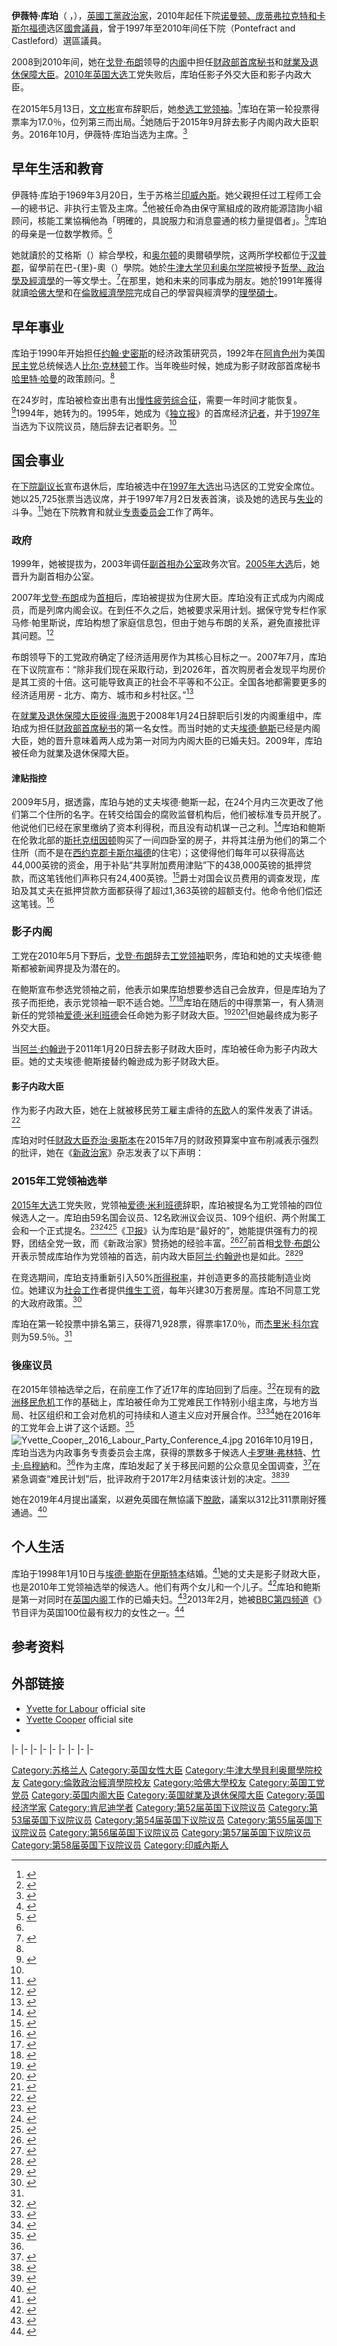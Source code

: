 {{NoteTA
|G1=Country 
|G2=PoliticiansUK
|G3=UK Places
|1=zh-cn:伊薇特·库珀;zh-hk:顧綺慧;zh-tw:伊薇特·古柏;
}}
{{Infobox officeholder
|name             = 伊薇特·库珀 <small>阁下<br/>The Rt Hon. Yvette Cooper {{post-nominals|country=GBR|MP}}
|image            = Official portrait of Rt Hon Yvette Cooper MP crop 2.jpg
|image_size       = 
|office            = {{le|影子内政大臣|Shadow Home Secretary}}
|leader            = [[凱爾·斯塔摩|凱爾·斯塔摩]]
|term_start        = 2021年11月29日
|term_end          = 
|predecessor       = [[尼克·托馬斯-西蒙斯|尼克·托馬斯-西蒙斯]]
|successor         = 
|leader1           = [[文立彬|文立彬]]<br>[[夏雅雯|夏雅雯]] {{small|(代理)}}
|term_start1       = 2011年1月20日
|term_end1         = 2015年9月12日
|predecessor1      = [[埃德·鮑斯|埃德·鮑斯]]
|successor1        = [[安迪·伯纳姆|安迪·伯纳姆]]
|office2           = 下议院{{le|内政事务专责委员会|Home Affairs Select Committee}}主席
|term_start2       = 2016年10月19日
|term_end2         = 
|predecessor2      = [[蒂姆·罗夫顿|蒂姆·罗夫顿]] <small>(代理)</small>
|office3          = {{le|影子外交大臣|Shadow Foreign Secretary}}
|leader3          = [[文立彬|文立彬]]
|term_start3      = 2010年10月8日
|term_end3        = 2011年1月20日
|predecessor3     = [[文禮彬|文禮彬]]
|successor3       = [[道格拉斯·亞歷山大|道格拉斯·亞歷山大]]
|office4          = {{le|影子女性和平等大臣|Shadow Minister for Women and Equalities}}
|leader4          = [[夏雅雯|夏雅雯]] {{small|(代理)}}<br>[[文立彬|文立彬]]
|term_start4      = 2010年5月11日
|term_end4        = 2013年10月7日
|predecessor4     = [[特蕾莎·梅|特蕾莎·梅]]
|successor4       = {{le|凯莱·德·皮耶罗|Gloria De Piero}}
|office5          = {{le|影子就業及退休保障大臣|Shadow Secretary of State for Work and Pensions}}
|leader5          = [[夏雅雯|夏雅雯]] {{small|(代理)}}<br>[[文立彬|文立彬]]
|term_start5      = 2010年5月11日
|term_end5        = 2010年10月8日
|predecessor5     = [[文翠珊|文翠珊]]
|successor5       = [[道格拉斯·亞歷山大|道格拉斯·亞歷山大]]
|office6          = [[就業及退休保障大臣|就業及退休保障大臣]]
|primeminister6   = [[戈登·布朗|戈登·布朗]]
|term_start6      = 2009年6月5日
|term_end6        = 2010年5月11日
|predecessor6     = {{le|詹姆斯·波恩|James Purnell}}
|successor6       = [[伊恩·邓肯·史密斯|伊恩·邓肯·史密斯]]
|office7          = [[财政部首席秘书|财政部首席秘书]]
|primeminister7   = [[戈登·布朗|戈登·布朗]]
|1blankname7      = 大臣
|1namedata7       = [[阿利斯泰尔·达林|阿利斯泰尔·达林]]
|term_start7      = 2008年1月24日
|term_end7        = 2009年6月5日
|predecessor7     = [[安迪·伯纳姆|安迪·伯纳姆]]
|successor7       = [[连姆·伯恩|连姆·伯恩]]
|office8          = {{le|住房和计划副大臣|Department for Communities and Local Government}}
|primeminister8   = [[托尼·布莱尔|托尼·布莱尔]]<br> [[戈登·布朗|戈登·布朗]]
|1blankname8      = 大臣
|1namedata8       = {{le|希瑟·布雷耶斯|Hazel Blears}}
|term_start8      = 2005年5月6日
|term_end8        = 2008年1月24日
|predecessor8     = {{le|凯斯·希尔 (政治家)|Keith Hill (politician)|凯斯·希尔}}
|successor8       = [[卡罗琳·弗林特|卡罗琳·弗林特]]
|office9          = [[國會議員_(英國)|英國國會議員]]<br>[[諾曼頓、龐蒂弗拉克特和卡斯爾福德_(英國國會選區)|諾曼頓、龐蒂弗拉克特和卡斯爾福德]]选区<br>{{small|{{link-en|龐特發特和卡素福|Pontefract and Castleford (UK Parliament constituency)}}选区 (1997–2010)}}
|term_start9      = 1997年5月1日
|term_end9        = 
|predecessor9     = {{le|杰夫·劳富特霍斯|Geoffrey Lofthouse, Baron Lofthouse of Pontefract}}
|successor9       = 
|majority9        = 15,428 (33.6%)
|birth_date       = {{birth date and age|1969|3|20|df=y}}
|birth_place      = {{SCO}}[[印威內斯|印威內斯]]
|death_date       = 
|death_place      = 
|nationality      = {{UK}}
|party            = [[英国工党|工党]]
|spouse           = {{marriage|[[埃德·鲍斯|埃德·鲍斯]]|1998年1月10日}}
|children         = 3
|alma_mater       = [[牛津大学贝利奥尔学院|牛津大学贝利奥尔学院]]<br>[[哈佛大学|哈佛大学]]<br>[[伦敦政治经济学院|伦敦政治经济学院]]
}}
'''伊薇特·库珀'''（{{lang-en|Yvette Cooper}} {{post-nominals|country=GBR|MP}}，{{bd|1969年|3月20日|catIdx=B}}），[[英國|英國]][[英國工黨|工黨]][[政治家|政治家]]，2010年起任下院[[诺曼顿、庞蒂弗拉克特和卡斯尔福德_(英国国会选区)|诺曼顿、庞蒂弗拉克特和卡斯尔福德]]选区[[國會議員_(英國)|國會議員]]，曾于1997年至2010年间任下院{{link-en|龐特發特和卡素福|Pontefract and Castleford (UK Parliament constituency)|-{zh-hans:庞特弗雷特和卡斯尔福德;zh-hant:旁特發特和卡素福}-}}（Pontefract and Castleford）選區議員。

2008到2010年间，她在[[戈登·布朗|戈登·布朗]]领导的[[英国内阁|内阁]]中担任[[财政部首席秘书|财政部首席秘书]]和[[就業及退休保障大臣|就業及退休保障大臣]]。[[2010年英国大选|2010年英国大选]]工党失败后，库珀任影子外交大臣和影子内政大臣。

在2015年5月13日，[[文立彬|文立彬]]宣布辞职后，她[[2015年工党_(英国)领袖选举|参选]][[工党领袖_(英国)|工党领袖]]。<ref>{{cite web|title = Yvette Cooper announces candidacy for Labour leadership|url = https://www.theguardian.com/politics/2015/may/13/yvette-cooper-announces-candidacy-for-labour-leadership|website = the Guardian|accessdate = 4 June 2015|first = Press|last = Association|archive-date = 2015-06-05|archive-url = https://web.archive.org/web/20150605021327/http://www.theguardian.com/politics/2015/may/13/yvette-cooper-announces-candidacy-for-labour-leadership|dead-url = no}}</ref>库珀在第一轮投票得票率为17.0％，位列第三而出局。<ref name="autogenerated1">{{cite web|url=http://www.bbc.co.uk/news/uk-politics-34223157|title=Jeremy Corbyn wins Labour leadership contest|work=[[BBC_News|BBC News]]|date=12 September 2015|accessdate=12 September 2015|archive-date=2015-09-12|archive-url=https://web.archive.org/web/20150912024752/http://www.bbc.co.uk/news/uk-politics-34223157|dead-url=no}}</ref>她随后于2015年9月辞去影子内阁内政大臣职务。2016年10月，伊薇特·库珀当选为{{le|内政事务专责委员会|Home Affairs Select Committee}}主席。<ref name=":0">{{Cite web|url=https://www.parliament.uk/business/committees/committees-a-z/commons-select/home-affairs-committee/news-parliament-2015/chair-elected-october-2016/|title=Yvette Cooper elected Chair of Home Affairs Committee|last=|first=|date=|website=UK Parliament|publisher=|access-date=21 October 2016|archive-date=2016-10-22|archive-url=https://web.archive.org/web/20161022094605/https://www.parliament.uk/business/committees/committees-a-z/commons-select/home-affairs-committee/news-parliament-2015/chair-elected-october-2016/|dead-url=no}}</ref>

== 早年生活和教育 ==

伊薇特·库珀于1969年3月20日，生于苏格兰[[印威內斯|印威內斯]]。她父親{{link-en|東尼·库珀|Tony Cooper (trade unionist)}}担任过工程师工会—{{le|展望工会|Prospect (trade union)}}的總书记、{{le|撤核管理局|Nuclear Decommissioning Authority}}非执行主管及{{le|英國核工業論壇|Nuclear Industry Association}}主席。<ref>{{cite web|url=http://www.yvettecooper.com/about-yvette|title=Yvette Cooper Official website|publisher=Yvettecooper.com|date=20 February 2009|accessdate=28 September 2010|deadurl=yes|archiveurl=https://web.archive.org/web/20100928002851/http://www.yvettecooper.com/about-yvette|archivedate=2010-09-28}}</ref>他被任命為由保守黨組成的政府能源諮詢小組顾问，核能工業協稱他為「明確的，具說服力和消息靈通的核力量提倡者」。<ref>{{cite web|url=http://www.niauk.org/news/latest-nuclear-news/tony-cooper-is-new-chairman-of-bnif.html|title=Tony Cooper is new Chairman of BNIF|date=28 June 2002|publisher=[[Nuclear_Industry_Association|Nuclear Industry Association]]|archivedate=2009-06-10|archiveurl=https://web.archive.org/web/20090610003242/http://www.niauk.org/news/latest-nuclear-news/tony-cooper-is-new-chairman-of-bnif.html|deadurl=no}}</ref>库珀的母亲是一位数学教师。<ref name=guardian-20150813/>
	
她就讀於的艾格斯（{{lang|en| Eggars}}）綜合學校，和[[奧爾頓_(漢普郡)|奥尔顿]]的奧爾頓學院，这两所学校都位于[[汉普郡|汉普郡]]，留學前在巴-{里}-奧（{{lang|en|Balliol}}）學院。她於[[牛津大学贝利奥尔学院|牛津大学贝利奥尔学院]]被授予[[哲學、政治學及經濟學|哲學、政治學及經濟學]]的一等文學士。<ref name=theguardian>{{cite news|url=https://www.theguardian.com/politics/2014/mar/02/yvette-cooper-interview-labours-quiet-contender|author=Rachel Cooke|title=Yvette Cooper interview: Labour's quiet contender|date=1 March 2014|accessdate=1 June 2013|archiveurl=https://web.archive.org/web/20140302041032/http://www.theguardian.com/politics/2014/mar/02/yvette-cooper-interview-labours-quiet-contender|archivedate=2014-03-02|deadurl=no}}</ref>在那里，她和未来的同事{{le|詹姆斯·波恩|James Purnell}}成为朋友。她於1991年獲得{{le|肯尼迪獎學金|Kennedy Scholarship}}就讀[[哈佛大學|哈佛大學]]和在[[倫敦經濟學院|倫敦經濟學院]]完成自己的學習與經濟學的[[理學碩士|理學碩士]]。

== 早年事业 ==

库珀于1990年开始担任{{le|影子财政大臣|Shadow Chancellor of the Exchequer}}[[约翰·史密斯_(政治人物)|约翰·史密斯]]的经济政策研究员，1992年在[[阿肯色州|阿肯色州]]为美国[[民主党_(美国)|民主党]]总统候选人[[比尔·克林顿|比尔·克林顿]]工作。当年晚些时候，她成为影子财政部首席秘书[[哈里特·哈曼|哈里特·哈曼]]的政策顾问。<ref name=theguardian/>

在24岁时，库珀被检查出患有出[[慢性疲劳综合征|慢性疲劳综合征]]，需要一年时间才能恢复。<ref name=guardian-20150813>{{cite news |url=https://www.theguardian.com/politics/2015/aug/13/yvette-cooper-profile-you-dont-have-to-choose-between-head-and-heart |title=Yvette Cooper profile: 'You don't have to choose between head and heart' |author=Libby Brooks |newspaper=The Guardian |date=13 August 2015 |accessdate=13 August 2015 |archive-date=2018-07-12 |archive-url=https://web.archive.org/web/20180712004930/https://www.theguardian.com/politics/2015/aug/13/yvette-cooper-profile-you-dont-have-to-choose-between-head-and-heart |dead-url=no }}</ref>1994年，她转为{{le|经济绩效中心|Centre for Economic Performance}}的{{le|助理研究员|Research associate}}。1995年，她成为《[[独立报|独立报]]》的首席经济[[记者|记者]]，并于[[1997年英国大选|1997年]]当选为下议院议员，随后辞去记者职务。<ref name=theguardian/>

== 国会事业 ==

在[[賦稅委員會主席|下院副议长]]{{le|杰夫·劳富特霍斯|Geoffrey Lofthouse, Baron Lofthouse of Pontefract}}宣布退休后，库珀被选中在[[1997年英国大选|1997年大选]]出马{{link-en|龐特發特和卡素福|Pontefract and Castleford (UK Parliament constituency)}}选区的工党安全席位。她以25,725张票当选议席，并于1997年7月2日发表首演，谈及她的选民与[[失业|失业]]的斗争。<ref>{{cite web|title=House of Commons Debates 2 July 1997 col 387–91|accessdate=28 July 2012|url=http://www.publications.parliament.uk/pa/cm199798/cmhansrd/vo970702/debtext/70702-39.htm#70702-39_spnew0|archivedate=2012-07-16|archiveurl=https://web.archive.org/web/20120716182344/http://www.publications.parliament.uk/pa/cm199798/cmhansrd/vo970702/debtext/70702-39.htm#70702-39_spnew0|deadurl=no}}</ref>她在下院教育和就业[[专责委员会_(英国)|专责委员会]]工作了两年。

=== 政府 ===

1999年，她被提拔为{{le|英国卫生部|Department of Health (United Kingdom)|卫生部}}{{le|政务次官|Parliamentary Under-Secretary of State}}，2003年调任[[英国副首相|副首相办公室]]政务次官。[[2005年英国大选|2005年大选]]后，她晋升为副首相办公室{{le|副大臣|Minister of State}}。

{{stack|[[File:Yvette_Cooper_Ministerial_portrait.jpg|upright]]}}
2007年[[戈登·布朗|戈登·布朗]]成为[[英国首相|首相]]后，库珀被提拔为住房大臣。库珀没有正式成为内阁成员，而是列席内阁会议。在到任不久之后，她被要求采用{{le|家庭信息包|Home Information Pack}}计划。据保守党专栏作家马修·帕里斯说，库珀构想了家庭信息包，但由于她与布朗的关系，避免直接批评其问题。<ref>{{cite news|first=Matthew|last=Parris|newspaper=[[The_Times|The Times]]|url=http://www.timesonline.co.uk/tol/comment/columnists/matthew_parris/article1862784.ece|archiveurl=https://web.archive.org/web/20110523225123/http://www.timesonline.co.uk/tol/comment/columnists/matthew_parris/article1862784.ece|archivedate=2011-05-23|deadurl=no|title=Why heroic Ruth should have been in Gordon’s book|date=31 May 2007}}</ref>

布朗领导下的工党政府确定了经济适用房作为其核心目标之一。2007年7月，库珀在下议院宣布：“除非我们现在采取行动，到2026年，首次购房者会发现平均房价是其工资的十倍。这可能导致真正的社会不平等和不公正。全国各地都需要更多的经济适用房 - 北方、南方、城市和乡村社区。”<ref>{{cite press release|date=23 July 2007|url=http://www.communities.gov.uk/news/corporate/8-million-investment|title=£8 Billion investment and reforms announced to tackle housing shortages|publisher=[[Department_for_Communities_and_Local_Government|Department for Communities and Local Government]]|accessdate=17 June 2008|archiveurl=https://web.archive.org/web/20090610235116/http://www.communities.gov.uk/news/corporate/8-million-investment|archivedate=2009-06-10|deadurl=yes}}</ref>

在[[就業及退休保障大臣|就業及退休保障大臣]][[彼得·海恩|彼得·海恩]]于2008年1月24日辞职后引发的内阁重组中，库珀成为担任[[财政部首席秘书|财政部首席秘书]]的第一名女性。而当时她的丈夫[[埃德·鲍斯|埃德·鲍斯]]已经是内阁大臣，她的晋升意味着两人成为第一对同为内阁大臣的已婚夫妇。2009年，库珀被任命为就業及退休保障大臣。

==== 津贴指控 ====
{{Main|英国国会开支丑闻}}
2009年5月，据透露，库珀与她的丈夫埃德·鲍斯一起，在24个月内三次更改了他们第二个住所的名字。在转交给国会的腐败监督机构后，他们被标准专员{{le|约翰·里昂|John Lyon (commissioner)}}开脱了。他说他们已经在家里缴纳了资本利得税，而且没有动机谋一己之利。<ref>{{cite news|last=Prince|first=Rosa|url=http://www.telegraph.co.uk/news/newstopics/mps-expenses/5325590/Ed-Balls-and-Yvette-Cooper-flipped-homes-three-times-MPs-expenses.html|date=15 May 2009|accessdate=14 June 2010|title=Ed Balls and Yvette Cooper 'flipped' homes three times: MPs' expenses|newspaper=The Daily Telegraph|location=London|deadurl=no|archivedate=2010-05-29|archiveurl=https://web.archive.org/web/20100529172622/http://www.telegraph.co.uk/news/newstopics/mps-expenses/5325590/Ed-Balls-and-Yvette-Cooper-flipped-homes-three-times-MPs-expenses.html}}</ref>库珀和鲍斯在伦敦北部的[[斯托克纽因顿|斯托克纽因顿]]购买了一间四卧室的房子，并将其注册为他们的第二个住所（而不是在[[西约克郡|西约克郡]][[卡斯尔福德|卡斯尔福德]]的住宅）；这使得他们每年可以获得高达44,000英镑的资金，用于补贴“共享附加费用津贴”下的438,000英镑的抵押贷款，而这笔钱他们声称只有24,400英镑。<ref>{{cite news|last=Hope|first=Christopher|date=24 September 2007|accessdate=14 June 2010|url=http://www.telegraph.co.uk/news/uknews/1564016/Ed-Balls-claims-27000-subsidy-for-2nd-home.html|title=Ed Balls claims £27,000 subsidy for 2nd home|newspaper=The Daily Telegraph|location=London|archiveurl=https://web.archive.org/web/20100401062451/http://www.telegraph.co.uk/news/uknews/1564016/Ed-Balls-claims-27000-subsidy-for-2nd-home.html|archivedate=2010-04-01|deadurl=no}}</ref>{{le|托马斯·莱格|Thomas Legg}}爵士对国会议员费用的调查发现，库珀及其丈夫在抵押贷款方面都获得了超过1,363英镑的超额支付。他命令他们偿还这笔钱。<ref>{{cite news|url=https://www.theguardian.com/politics/blog/2010/feb/04/mps-expenses-houseofcommons|first=Andrew|last=Sparrow|title=MPs' expenses – the day's events as they happened|location=London|newspaper=The Guardian|date=4 February 2010|archivedate=2010-02-06|archiveurl=https://web.archive.org/web/20100206053120/http://www.guardian.co.uk/politics/blog/2010/feb/04/mps-expenses-houseofcommons|deadurl=no}}</ref>

=== 影子内阁 ===

工党在2010年5月下野后，[[戈登·布朗|戈登·布朗]]辞去[[工党领袖_(英国)|工党领袖]]职务，库珀和她的丈夫埃德·鲍斯都被新闻界提及为潜在的{{le|领袖候选人|Labour Party (UK) leadership election, 2010}}。

在鲍斯宣布参选党领袖之前，他表示如果库珀想要参选自己会放弃，但是库珀为了孩子而拒绝，表示党领袖一职不适合她。<ref>{{cite news|url=https://www.theguardian.com/commentisfree/2010/may/28/yvette-cooper-labour-leadership|title=Yvette Cooper: Why I'm not standing for Labour leader – this time|date=28 May 2010|newspaper=[[The_Guardian|The Guardian]]|accessdate=20 June 2010|location=London|archivedate=2010-05-30|deadurl=no|archiveurl=https://web.archive.org/web/20100530084058/http://www.guardian.co.uk/commentisfree/2010/may/28/yvette-cooper-labour-leadership}}</ref><ref>{{cite news|title=Ed Balls offered to give up leadership bid in favour of his wife|newspaper=The Times|location=London|first=Tom|last=Baldwin|url=http://www.timesonline.co.uk/tol/news/politics/article7125955.ece|date=14 May 2010}}</ref>库珀在随后的{{le|影子内阁选举|Labour Party (UK) Shadow Cabinet election, 2010}}中得票第一，有人猜测新任的党领袖[[爱德·米利班德|爱德·米利班德]]会任命她为影子财政大臣。<ref>{{cite news|url=http://www.bbc.co.uk/news/uk-politics-11484352|publisher=BBC News|title=Cooper tops shadow cabinet vote|date=7 October 2010|archivedate=2010-10-07|archiveurl=https://web.archive.org/web/20101007042210/http://www.bbc.co.uk/news/uk-politics-11484352|deadurl=no}}</ref><ref>{{cite news|title=After brothers at war, now Mr & Mrs Balls fight for the same job as both go for Shadow Chancellor prize|url=http://www.dailymail.co.uk/news/article-1316297/Yvette-Cooper-Ed-Balls-Shadow-Chancellor-job.html|first=Jason|last=Groves|date=30 September 2010|publisher=[[Daily_Mail|Daily Mail]]|work=[[Mail_Online|Mail Online]]|accessdate=30 September 2010|location=London|archivedate=2010-10-01|deadurl=no|archiveurl=https://web.archive.org/web/20101001120351/http://www.dailymail.co.uk/news/article-1316297/Yvette-Cooper-Ed-Balls-Shadow-Chancellor-job.html}}</ref><ref>{{cite news|first=Tom|last=Clark|url=https://www.theguardian.com/politics/2010/sep/27/labour-party-shadow-chancellor-race|date=27 September 2010|accessdate=30 September 2010|title=Shadow chancellor: the Labour party runners and riders|location=London|newspaper=The Guardian|archivedate=2010-09-30|deadurl=no|archiveurl=https://web.archive.org/web/20100930151036/http://www.guardian.co.uk/politics/2010/sep/27/labour-party-shadow-chancellor-race}}</ref>但她最终成为影子外交大臣。

当[[阿兰·约翰逊|阿兰·约翰逊]]于2011年1月20日辞去影子财政大臣时，库珀被任命为影子内政大臣。她的丈夫埃德·鲍斯接替约翰逊成为影子财政大臣。

==== 影子内政大臣 ====

作为影子内政大臣，她在{{le|工党年会|Labour Party (UK) Conference}}上就被移民劳工雇主虐待的[[东欧|东欧]]人的案件发表了讲话。<ref>{{cite news|newspaper=[[The_Independent|The Independent]]|date=24 September 2014|url=http://www.independent.co.uk/news/uk/politics/labour-party-conference-yvette-cooper-promises-to-crack-down-on-sweatshops-9753570.html|author=Nigel Morris|title=Labour Party conference: Yvette Cooper promises to crack down on sweatshops|accessdate=8 October 2014|archivedate=2014-09-24|deadurl=no|archiveurl=https://web.archive.org/web/20140924183537/http://www.independent.co.uk/news/uk/politics/labour-party-conference-yvette-cooper-promises-to-crack-down-on-sweatshops-9753570.html}}</ref>

库珀对时任[[英国财政大臣|财政大臣]][[乔治·奥斯本|乔治·奥斯本]]在2015年7月的财政预算案中宣布削减{{le|儿童税收抵免|Child tax credit}}表示强烈的批评，她在《[[新政治家|新政治家]]》杂志发表了以下声明：
{{cquote|记得[[戴维·卡梅伦|戴维·卡梅伦]]在大选前承诺，儿童税收抵免是“不会削减”的，这是谎言。这是对于努力支持他们的孩子继续生活的父母们的一个可耻背叛。在21世纪，工作的父母不应该去[[食物银行|食物银行]]解决温饱，正如现在太多的家庭一样。<ref>{{cite web|last=Wilby |first=Peter |url=http://www.newstatesman.com/politics/2015/07/once-again-biggest-losers-george-osbornes-budget-are-women |title=Once again, the biggest losers from George Osborne's budget are women |publisher=Newstatesman.com |date=8 July 2015 |accessdate=4 July 2016}}</ref>}}

=== 2015年工党领袖选举 ===
{{main|2015年工党 (英国)领袖选举}}

[[2015年英国大选|2015年大选]]工党失败，党领袖[[爱德·米利班德|爱德·米利班德]]辞职，库珀被提名为工党领袖的四位候选人之一。库珀由59名国会议员、12名欧洲议会议员、109个{{le|选区工党|Constituency Labour Party}}组织、两个附属工会和一个{{le|工党会员组织|Socialist society (Labour Party)}}正式提名。<ref>{{Cite web|url=http://www.newstatesman.com/politics/2015/06/who-nominated-who-2015-labour-leadership-election|title=Who nominated who for the 2015 Labour leadership election?|last=|first=|date=15 June 2015|website=New Statesman|language=en|archive-url=https://web.archive.org/web/20180628072303/https://www.newstatesman.com/politics/2015/06/who-nominated-who-2015-labour-leadership-election|archive-date=2018-06-28|dead-url=no|access-date=26 March 2017}}</ref><ref>{{Cite web|url=http://www.newstatesman.com/politics/2015/07/which-clps-are-nominating-who-labour-leadership-contest|title=Which CLPs nominated who in the 2015 Labour leadership contest?|last=|first=|date=1 August 2015|website=New Statesman|language=en|archive-url=https://web.archive.org/web/20170312040808/http://www.newstatesman.com/politics/2015/07/which-clps-are-nominating-who-labour-leadership-contest|archive-date=2017-03-12|dead-url=no|access-date=26 March 2017}}</ref><ref>{{Cite news|url=http://labourlist.org/2016/08/which-unions-have-backed-corbyn-or-smith-in-the-labour-leadership-contest/|title=Which unions have backed Corbyn or Smith in the Labour leadership contest?|last=|first=|date=11 August 2016|work=LabourList|access-date=26 March 2017|archive-url=https://web.archive.org/web/20170327080515/http://labourlist.org/2016/08/which-unions-have-backed-corbyn-or-smith-in-the-labour-leadership-contest/|archive-date=2017-03-27|dead-url=no|language=}}</ref>《[[卫报|卫报]]》认为库珀是“最好的”，她能提供强有力的视野，团结全党一致，而《新政治家》赞扬她的经验丰富。<ref>{{Cite news|url=https://www.theguardian.com/commentisfree/2015/aug/13/guardian-view-labour-leadership-choice-yvette-cooper-jeremy-corbyn|title=The Guardian view on Labour’s choice: Corbyn has shaped the campaign, but Cooper can shape the future|last=|first=|date=13 August 2015|work=The Guardian|access-date=26 March 2017|archive-url=https://web.archive.org/web/20170310061023/https://www.theguardian.com/commentisfree/2015/aug/13/guardian-view-labour-leadership-choice-yvette-cooper-jeremy-corbyn|archive-date=2017-03-10|dead-url=no|language=en-GB|issn=}}</ref><ref>{{Cite web|url=http://www.newstatesman.com/politics/2015/08/ns-leader-choice-labour|title=The NS Leader: the choice before Labour|last=|first=|date=19 August 2015|website=New Statesman|language=en|archive-url=https://web.archive.org/web/20170228063853/http://www.newstatesman.com/politics/2015/08/ns-leader-choice-labour|archive-date=2017-02-28|dead-url=no|access-date=26 March 2017}}</ref>前首相[[戈登·布朗|戈登·布朗]]公开表示赞成库珀作为党领袖的首选，前内政大臣[[莊翰生|阿兰·约翰逊]]也是如此。<ref>{{cite news|url=http://www.independent.co.uk/news/uk/politics/labour-leadership-gordon-brown-endorses-yvette-cooper-as-andy-burnham-warns-wrong-choice-could-bring-two-decades-of-the-tories-10470276.html|title=Gordon Brown endorses Yvette Cooper for Labour leader as Andy Burnham warns wrong choice could bring 'two decades of the Tories'|work=[[The_Independent|The Independent]]|author=Kunal Dutta|date=25 August 2015|accessdate=26 August 2015}}</ref><ref>{{Cite web|url=http://www.huffingtonpost.co.uk/2015/08/03/alan-johnson-to-back-yvet_n_7927736.html|title=Alan Johnson To Back Yvette Cooper For Labour Leader|last=Waugh|first=Paul|last2=|date=3 August 2015|website=The Huffington Post|archive-url=https://web.archive.org/web/20170327080230/http://www.huffingtonpost.co.uk/2015/08/03/alan-johnson-to-back-yvet_n_7927736.html|archive-date=2017-03-27|dead-url=no|access-date=26 March 2017|last3=|first3=}}</ref>

在竞选期间，库珀支持重新引入50%[[所得税|所得税率]]，并创造更多的高技能制造业岗位。她建议为[[社会工作|社会工作]]者提供[[维生工资|维生工资]]，每年兴建30万套房屋。库珀不同意工党的大政府政策。<ref>{{cite news|url=http://www.mirror.co.uk/news/uk-news/what-yvette-coopers-policies-full-6324288 |title=What are Yvette Cooper's policies?}}</ref>

库珀在第一轮投票中排名第三，获得71,928票，得票率17.0％，而[[杰里米·科尔宾|杰里米·科尔宾]]则为59.5％。<ref name="autogenerated1" />

=== 後座议员 ===

在2015年领袖选举之后，在前座工作了近17年的库珀回到了后座。<ref>{{Cite news|url=https://www.theguardian.com/politics/2015/sep/15/yvette-cooper-to-focus-attention-on-response-to-refugee-crisis|title=Yvette Cooper to focus attention on response to refugee crisis|last=Wintour|first=Patrick|date=15 September 2015|work=|newspaper=The Guardian|language=en-GB|issn=0261-3077|access-date=9 October 2016|via=|archive-date=2016-10-11|archive-url=https://web.archive.org/web/20161011021904/https://www.theguardian.com/politics/2015/sep/15/yvette-cooper-to-focus-attention-on-response-to-refugee-crisis|dead-url=no}}</ref>在现有的[[欧洲移民危机|欧洲移民危机]]工作的基础上，库珀被任命为工党难民工作特别小组主席，与地方当局、社区组织和工会对危机的可持续和人道主义应对开展合作。<ref>{{Cite news|url=https://www.theguardian.com/politics/2015/sep/14/jeremy-corbyn-labour-shadow-cabinet-in-full|title=Jeremy Corbyn's shadow cabinet in full|last=Walker|first=Peter|date=16 September 2015|work=|newspaper=The Guardian|language=en-GB|issn=0261-3077|access-date=9 October 2016|via=|archive-date=2016-08-18|archive-url=https://web.archive.org/web/20160818061215/http://www.theguardian.com/politics/2015/sep/14/jeremy-corbyn-labour-shadow-cabinet-in-full|dead-url=no}}</ref><ref>{{Cite news|url=http://www.yvettecooper.com/labour_s_refugee_taskforce|title=Labour's Refugee Taskforce|last=|first=|date=29 October 2015|work=|newspaper=Yvette Cooper|access-date=9 October 2016|via=|archive-url=https://web.archive.org/web/20161010044351/http://www.yvettecooper.com/labour_s_refugee_taskforce|archive-date=2016-10-10|dead-url=yes}}</ref>她在2016年的工党年会上讲了这个话题。<ref>{{Cite news|url=http://www.yvettecooper.com/yvette_s_speech_to|title=Yvette's speech to Labour Annual Conference 2016|last=|first=|date=29 September 2016|work=|newspaper=Yvette Cooper|access-date=9 October 2016|via=|archive-url=https://web.archive.org/web/20161010045455/http://www.yvettecooper.com/yvette_s_speech_to|archive-date=2016-10-10|dead-url=yes}}</ref>
[[File:Yvette_Cooper,_2016_Labour_Party_Conference_4.jpg|thumb]]
2016年10月19日，库珀当选为内政事务专责委员会主席，获得的票数多于候选人[[卡罗琳·弗林特|卡罗琳·弗林特]]、[[竹卡·烏穆納|竹卡·烏穆納]]和{{le|保罗·弗林|Paul Flynn (politician)}}。<ref name=":0" />作为主席，库珀发起了关于移民问题的公众意见全国调查，<ref>{{Cite news|url=https://www.theguardian.com/uk-news/2017/feb/02/yvette-cooper-calls-for-national-debate-on-immigration-as-she-launches-inquiry|title=Yvette Cooper calls for national debate on immigration as she launches inquiry|last=Stewart|first=Heather|date=2 February 2017|work=The Guardian|access-date=26 March 2017|archive-url=https://web.archive.org/web/20170327081340/https://www.theguardian.com/uk-news/2017/feb/02/yvette-cooper-calls-for-national-debate-on-immigration-as-she-launches-inquiry|archive-date=2017-03-27|dead-url=no|last2=Asthana|first2=Anushka|language=|issn=}}</ref>在紧急调查“难民计划”后，批评政府于2017年2月结束该计划的决定。<ref>{{Cite news|url=https://www.theguardian.com/world/2017/feb/20/mps-warn-over-child-refugees-sleeping-rough-after-dubs-scheme-closure|title=MPs warn over child refugees sleeping rough after Dubs scheme closure|last=Elgot|first=Jessica|date=20 February 2017|work=The Guardian|access-date=26 March 2017|archive-url=https://web.archive.org/web/20170327081658/https://www.theguardian.com/world/2017/feb/20/mps-warn-over-child-refugees-sleeping-rough-after-dubs-scheme-closure|archive-date=2017-03-27|dead-url=no|language=|issn=}}</ref><ref>{{Cite news|url=https://www.theguardian.com/world/2017/mar/06/home-office-decision-to-end-dubs-scheme-not-backed-by-evidence|title=Home Office decision to end Dubs scheme 'not backed by evidence'|last=Jackson|first=Jasper|date=5 March 2017|work=The Guardian|access-date=26 March 2017|archive-url=https://web.archive.org/web/20170327081615/https://www.theguardian.com/world/2017/mar/06/home-office-decision-to-end-dubs-scheme-not-backed-by-evidence|archive-date=2017-03-27|dead-url=no|language=|issn=}}</ref>

她在2019年4月提出議案，以避免英國在無協議下[[脫歐|脫歐]]，議案以312比311票剛好獲通過。<ref>{{Cite web |url=https://services.parliament.uk/Bills/2017-19/europeanunionwithdrawalno5.html |title=存档副本 |accessdate=2019-04-10 |archive-date=2019-04-03 |archive-url=https://web.archive.org/web/20190403171426/https://services.parliament.uk/Bills/2017-19/europeanunionwithdrawalno5.html |dead-url=no }}</ref>

== 个人生活 ==

库珀于1998年1月10日与[[埃德·鲍斯|埃德·鲍斯]]在[[伊斯特本|伊斯特本]]结婚。<ref>{{cite book|title=Debrett's People of Today 2011|url=http://www.exacteditions.com/exact/browse/455/1210/7772/3/113|edition=Extract Editions|year=2011|page=77|accessdate=8 August 2011|archive-date=2011-08-08|archive-url=https://www.webcitation.org/60nBisn6z?url=http://www.exacteditions.com/exact/browse/455/1210/7772/3/113|dead-url=no}}</ref>她的丈夫是影子财政大臣，也是2010年工党领袖选举的候选人。他们有两个女儿和一个儿子。<ref>{{cite news|url=http://www.telegraph.co.uk/news/1338650/Health-minister-celebrates-birth.html|title=Health minister celebrates birth|newspaper=The Daily Telegraph|date=27 August 2001|accessdate=14 June 2010|location=London|deadurl=no|archiveurl=https://web.archive.org/web/20120223013401/http://www.telegraph.co.uk/news/1338650/Health-minister-celebrates-birth.html|archivedate=2012-02-23}}</ref>库珀和鲍斯是第一对同时在[[英国内阁|英国内阁]]工作的已婚夫妇。<ref name=BBCNews30Nov2009>{{cite news|url=http://news.bbc.co.uk/1/hi/uk_politics/7642459.stm|date=30 November 2009|title=The Cabinet: Who's Who|publisher=BBC News|accessdate=20 November 2011|archiveurl=https://web.archive.org/web/20090413012907/http://news.bbc.co.uk/1/hi/uk_politics/7642459.stm|deadurl=no|archivedate=2009-04-13}}</ref>2013年2月，她被[[BBC廣播四台|BBC第四频道]]《{{le|女性时间|Woman's Hour}}》节目评为英国100位最有权力的女性之一。<ref>{{cite news|title=Woman's Hour Power list|publisher=[[BBC_Radio_4|BBC Radio 4]]|url=http://www.bbc.co.uk/programmes/b007qlvb/features/power-list-100|archiveurl=https://web.archive.org/web/20130215063524/http://www.bbc.co.uk/programmes/b007qlvb/features/power-list-100|archivedate=2013-02-15|deadurl=no}}</ref>

== 参考资料 ==
{{Reflist|colwidth=30em}}

== 外部链接 ==
{{Wikiquote}}
{{Commons category|Yvette Cooper}}
*[https://web.archive.org/web/20150611214751/http://www.yvetteforlabour.co.uk/ Yvette for Labour] official site
*[https://web.archive.org/web/20141221025458/http://www.yvettecooper.com/ Yvette Cooper] official site
*{{UK MP links|parliament=yvette-cooper/420|hansard=ms-yvette-cooper|hansardcurr=2709|guardian=1109/yvette-cooper|publicwhip=Yvette_Cooper|theywork=yvette_cooper|record=Yvette-Cooper/Pontefract-and-Castleford/160|bbc=25691.stm|journalisted=yvette-cooper}}

{{s-start}}
{{s-par|uk}}
{{s-bef|before={{le|杰夫·劳富特霍斯|Geoffrey Lofthouse, Baron Lofthouse of Pontefract}}}}
{{s-ttl|title=[[英国国会议员|英国国会议员]]<br>{{link-en|龐特發特和卡素福|Pontefract and Castleford (UK Parliament constituency)}}选区 |years=[[1997年英国大选|1997]]–[[2010年英国大选|2010]]}}
{{s-non|reason=选区废除}}
|-
{{s-new|constituency}}
{{s-ttl|title=[[英国国会议员|英国国会议员]]<br>[[诺曼顿、庞蒂弗拉克特和卡斯尔福德_(英国国会选区)|诺曼顿、庞蒂弗拉克特和卡斯尔福德]]选区|years=[[2010年英国大选|2010]]–至今}}
{{s-inc}}
|-
{{s-bef|before=[[蒂姆·罗夫顿|蒂姆·罗夫顿]] <small>(代理)</small>}}
{{s-ttl|title=下议院{{le|内政事务专责委员会|Home Affairs Select Committee}}主席|years=2016–至今}}
{{s-inc}}
|-
{{s-off}}
{{s-bef|before={{le|凯斯·希尔 (政治家)|Keith Hill (politician)|凯斯·希尔}}}}
{{s-ttl|title={{le|住房和计划副大臣|Department for Communities and Local Government}}|years=2005–2008}}
{{s-aft|after=[[卡罗琳·弗林特|卡罗琳·弗林特]]}}
|-
{{s-bef|before=[[安迪·伯纳姆|安迪·伯纳姆]]}}
{{s-ttl|title=[[财政部首席秘书|财政部首席秘书]]|years=2008–2009}}
{{s-aft|after=[[连姆·伯恩|连姆·伯恩]]}}
|-
{{s-bef|before={{le|詹姆斯·波恩|James Purnell}}}}
{{s-ttl|title=[[就業及退休保障大臣|就業及退休保障大臣]]|years=2009–2010}}
{{s-aft|after=[[伊恩·邓肯·史密斯|伊恩·邓肯·史密斯]]}}
|-
{{s-bef|rows=2|before=[[特蕾莎·梅|特蕾莎·梅]]}}
{{s-ttl|title={{le|影子就業及退休保障大臣|Shadow Secretary of State for Work and Pensions}}|years=2010}}
{{s-aft|after=[[道格拉斯·亚历山大|道格拉斯·亚历山大]]}}
|-
{{s-ttl|title={{le|影子女性和平等大臣|Shadow Minister for Women and Equalities}}|years=2010–2013}}
{{s-aft|after={{le|凯莱·德·皮耶罗|Gloria De Piero}}}}
|-
{{s-bef|before=[[戴维·米利班德|戴维·米利班德]]}}
{{s-ttl|title={{le|影子外交大臣|Shadow Foreign Secretary}}|years=2010–2011}}
{{s-aft|after=[[道格拉斯·亚历山大|道格拉斯·亚历山大]]}}
|-
{{s-bef|before=[[埃德·鲍斯|埃德·鲍斯]]}}
{{s-ttl|title={{le|影子内政大臣|Shadow Home Secretary}}|years=2011–2015}}
{{s-aft|after=[[安迪·伯纳姆|安迪·伯纳姆]]}}
{{s-end}}

{{戈登·布朗内阁}}
{{爱德·米利班德影子内阁}}
{{Authority control}}

{{DEFAULTSORT:Cooper, Yvette}}
[[Category:苏格兰人|Category:苏格兰人]]
[[Category:英国女性大臣|Category:英国女性大臣]]
[[Category:牛津大學貝利奥爾學院校友|Category:牛津大學貝利奥爾學院校友]]
[[Category:倫敦政治經濟學院校友|Category:倫敦政治經濟學院校友]]
[[Category:哈佛大學校友|Category:哈佛大學校友]]
[[Category:英国工党党员|Category:英国工党党员]]
[[Category:英国内阁大臣|Category:英国内阁大臣]]
[[Category:英国就業及退休保障大臣|Category:英国就業及退休保障大臣]]
[[Category:英国经济学家|Category:英国经济学家]]
[[Category:肯尼迪学者|Category:肯尼迪学者]]
[[Category:第52届英国下议院议员|Category:第52届英国下议院议员]]
[[Category:第53届英国下议院议员|Category:第53届英国下议院议员]]
[[Category:第54届英国下议院议员|Category:第54届英国下议院议员]]
[[Category:第55届英国下议院议员|Category:第55届英国下议院议员]]
[[Category:第56届英国下议院议员|Category:第56届英国下议院议员]]
[[Category:第57届英国下议院议员|Category:第57届英国下议院议员]]
[[Category:第58届英国下议院议员|Category:第58届英国下议院议员]]
[[Category:印威內斯人|Category:印威內斯人]]
